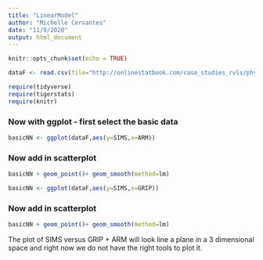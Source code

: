 ```yaml
---
title: "LinearModel"
author: "Michelle Cervantes"
date: "11/9/2020"
output: html_document
---
```


```r
knitr::opts_chunk$set(echo = TRUE)
```
  
```r
dataF <- read.csv(file="http://onlinestatbook.com/case_studies_rvls/physical_strength/data.txt",sep="", header=TRUE)
```
  
```r
require(tidyverse)
require(tigerstats)
require(knitr)
```
  
  
### Now with ggplot - first select the basic data   

```r
basicNN <- ggplot(dataF,aes(y=SIMS,x=ARM))
```
  
### Now add in scatterplot   
  
```r
basicNN + geom_point()+ geom_smooth(method=lm)
```

```r
basicNN <- ggplot(dataF,aes(y=SIMS,x=GRIP))
```
  
### Now add in scatterplot   
  
```r
basicNN + geom_point()+ geom_smooth(method=lm)
```

The plot of SIMS versus GRIP + ARM will look line a plane in a 3 dimensional space and right now we do not have the right tools to plot it.